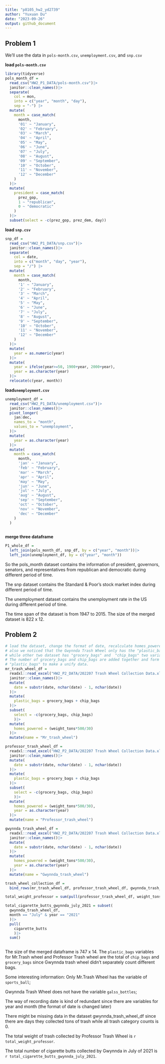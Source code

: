 ```yaml
---
title: "p8105_hw2_yd2739"
author: "Yuxuan Du"
date: "2023-09-26"
output: github_document
---
```


## Problem 1

We'll use the data in `pols-month.csv`, `unemployment.csv`, and `snp.csv`

**load `pols-month.csv`**
```r
library(tidyverse)
pols_month_df = 
  read_csv("HW2_P1_DATA/pols-month.csv")|>
  janitor::clean_names()|>
  separate(
    col = mon,
    into = c("year", "month", "day"), 
    sep = "-") |>
  mutate(
    month = case_match(
      month, 
      '01' ~ "January", 
      '02' ~ "February", 
      '03' ~ "March", 
      '04' ~ "April", 
      '05' ~ "May", 
      '06' ~ "June", 
      '07' ~ "July", 
      '08' ~ "August", 
      '09' ~ "September", 
      '10' ~ "October", 
      '11' ~ "November", 
      '12' ~ "December"
    )
  )|>
  mutate(
    president = case_match(
      prez_gop, 
      1 ~ "republican", 
      0 ~ "democratic"
    )
  )|>
  subset(select = -c(prez_gop, prez_dem, day))
```

**load `snp.csv`**
```r
snp_df = 
  read_csv("HW2_P1_DATA/snp.csv")|>
  janitor::clean_names()|>
  separate(
    col = date,
    into = c("month", "day", "year"), 
    sep = "/") |>
  mutate(
    month = case_match(
      month, 
      '1' ~ "January", 
      '2' ~ "February", 
      '3' ~ "March", 
      '4' ~ "April", 
      '5' ~ "May", 
      '6' ~ "June", 
      '7' ~ "July", 
      '8' ~ "August", 
      '9' ~ "September", 
      '10' ~ "October", 
      '11' ~ "November", 
      '12' ~ "December"
    )
  )|>
  mutate(
    year = as.numeric(year)
  )|>
  mutate(
    year = ifelse(year>=50, 1900+year, 2000+year), 
    year = as.character(year)
  )|>
  relocate(c(year, month))
```

**load`unemployment.csv`**
```r
unemployment_df = 
  read_csv("HW2_P1_DATA/unemployment.csv")|>
  janitor::clean_names()|>
  pivot_longer(
    jan:dec, 
    names_to = "month",
    values_to = "unemployment", 
  )|>
  mutate(
    year = as.character(year)
  )|>
  mutate(
    month = case_match(
      month, 
      'jan' ~ "January", 
      'feb' ~ "February", 
      'mar' ~ "March", 
      'apr' ~ "April", 
      'may' ~ "May", 
      'jun' ~ "June", 
      'jul' ~ "July", 
      'aug' ~ "August", 
      'sep' ~ "September", 
      'oct' ~ "October", 
      'nov' ~ "November", 
      'dec' ~ "December"
    )
  )
  
```
**merge three dataframe**
```r
P1_whole_df = 
  left_join(pols_month_df, snp_df, by = c("year", "month"))|>
  left_join(unemployment_df, by = c("year", "month"))
```

So the pols_month dataset contains the information of president, governors, senators, and representatives from republican and democratic during different period of time. 

The snp dataset contains the Standard & Poor’s stock market index during different period of time. 

The unemployment dataset contains the unemployment rate in the US during different period of time. 

The time span of the dataset is from 1947 to 2015. The size of the merged dataset is 822 x 12. 



## Problem 2
```r
# load the dataset, change the format of date, recalculate homes_powered
# also we noticed that the Gwynnda Trash Wheel only has the "plastic_bags" variable
# while other two dataset has "grocery_bags" and  "chip_bags" two variables 
# The number of grocery_bags and chip_bags are added together and form a new col
# "plastic_bags" to make a unify data. 
mr_trash_wheel_df = 
  readxl::read_excel("HW2_P2_DATA/202207 Trash Wheel Collection Data.xlsx", sheet = "Mr. Trash Wheel", range = "A2:N549")|>
  janitor::clean_names()|>
  mutate(
    date = substr(date, nchar(date) - 1, nchar(date))
  )|>
  mutate(
    plastic_bags = grocery_bags + chip_bags
  )|>
  subset(
    select = -c(grocery_bags, chip_bags)
    )|>
  mutate(
    homes_powered = (weight_tons*500/30)
  )|>
  mutate(name = "Mr_trash_wheel")

professor_trash_wheel_df = 
  readxl::read_excel("HW2_P2_DATA/202207 Trash Wheel Collection Data.xlsx", sheet = "Professor Trash Wheel", range = "A2:M96")|>
  janitor::clean_names()|>
  mutate(
    date = substr(date, nchar(date) - 1, nchar(date))
  )|>
  mutate(
    plastic_bags = grocery_bags + chip_bags
  )|>
  subset(
    select = -c(grocery_bags, chip_bags)
    )|>
  mutate(
    homes_powered = (weight_tons*500/30), 
    year = as.character(year)
  )|>
  mutate(name = "Professor_trash_wheel")

gwynnda_trash_wheel_df = 
  readxl::read_excel("HW2_P2_DATA/202207 Trash Wheel Collection Data.xlsx", sheet = "Gwynnda Trash Wheel", range = "A2:K108")|>
  janitor::clean_names()|>
  mutate(
    date = substr(date, nchar(date) - 1, nchar(date))
  )|>
  mutate(
    homes_powered = (weight_tons*500/30),
    year = as.character(year)
  )|>
  mutate(name = "Gwynnda_trash_wheel")

trash_wheel_collection_df = 
  bind_rows(mr_trash_wheel_df, professor_trash_wheel_df, gwynnda_trash_wheel_df)

total_weight_professor = sum(pull(professor_trash_wheel_df, weight_tons))

total_cigarette_butts_gwynnda_july_2021 = subset(
  gwynnda_trash_wheel_df, 
  month == "July" & year == "2021"
  )|>
  pull(
    cigarette_butts
    )|>
  sum()
  
```

The size of the merged dataframe is 747 x 14. The `plastic_bags` variables for Mr.Trash wheel and Professor Trash wheel are the total of `chip_bags` and `grocery_bags` since Gwynnda trash wheel didn't separately count different bags. 

Some interesting information: Only Mr.Trash Wheel has the variable of `sports_ball`;

Gwynnda Trash Wheel does not have the variable `galss_bottles`;

The way of recording date is kind of redundant since there are variables for year and month (the format of date is changed later)

There might be missing data in the dataset gwynnda_trash_wheel_df since there are days they collected tons of trash while all trash category counts is 0. 

The total weight of trash collected by Professor Trash Wheel is `r total_weight_professor`. 

The total number of cigarette butts collected by Gwynnda in July of 2021 is `r total_cigarette_butts_gwynnda_july_2021`. 